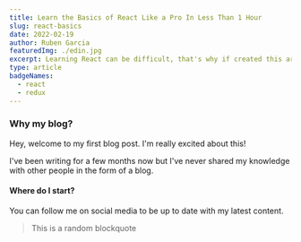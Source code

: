 ```yaml
---
title: Learn the Basics of React Like a Pro In Less Than 1 Hour
slug: react-basics
date: 2022-02-19
author: Ruben Garcia
featuredImg: ./edin.jpg
excerpt: Learning React can be difficult, that's why if created this article. We will go from 0 to begginer-level in less than 1 hours.
type: article
badgeNames:
  - react
  - redux
---
```



### Why my blog?

Hey, welcome to my first blog post. I'm really excited about this!

I've been writing for a few months now but I've never shared my knowledge with other people in the form of a blog.

#### Where do I start?

You can follow me on social media to be up to date with my latest content.

> This is a random blockquote
